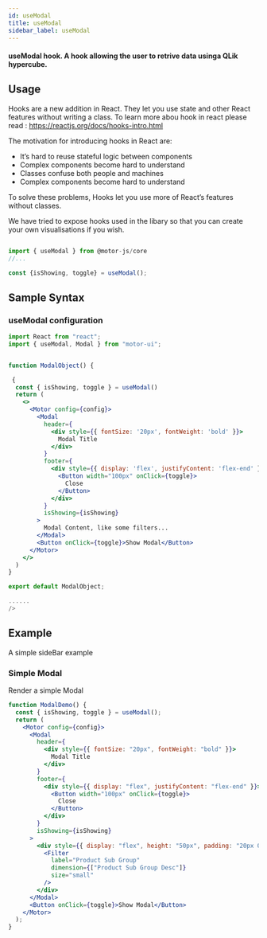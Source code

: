 ```yaml
---
id: useModal
title: useModal
sidebar_label: useModal
---
```


#### useModal hook. A hook allowing the user to retrive data usinga QLik hypercube.

## Usage

Hooks are a new addition in React. They let you use state and other React features without writing a class. To learn more abou hook in react please read : <a>https://reactjs.org/docs/hooks-intro.html</a>

The motivation for introducing hooks in React are:

- It’s hard to reuse stateful logic between components
- Complex components become hard to understand
- Classes confuse both people and machines
- Complex components become hard to understand

To solve these problems, Hooks let you use more of React’s features without classes.

We have tried to expose hooks used in the libary so that you can create your own visualisations if you wish.

```javascript

import { useModal } from @motor-js/core
//...

const {isShowing, toggle} = useModal();

```

## Sample Syntax

### useModal configuration

```jsx {8,12-28}
import React from "react";
import { useModal, Modal } from "motor-ui";


function ModalObject() {

 {
  const { isShowing, toggle } = useModal()
  return (
    <>
      <Motor config={config}>
        <Modal
          header={
            <div style={{ fontSize: '20px', fontWeight: 'bold' }}>
              Modal Title
            </div>
          }
          footer={
            <div style={{ display: 'flex', justifyContent: 'flex-end' }}>
              <Button width="100px" onClick={toggle}>
                Close
              </Button>
            </div>
          }
          isShowing={isShowing}
        >
          Modal Content, like some filters...
        </Modal>
        <Button onClick={toggle}>Show Modal</Button>
      </Motor>
    </>
  )
}

export default ModalObject;

......
/>
```

## Example

A simple sideBar example

### Simple Modal

Render a simple Modal

```jsx live
function ModalDemo() {
  const { isShowing, toggle } = useModal();
  return (
    <Motor config={config}>
      <Modal
        header={
          <div style={{ fontSize: "20px", fontWeight: "bold" }}>
            Modal Title
          </div>
        }
        footer={
          <div style={{ display: "flex", justifyContent: "flex-end" }}>
            <Button width="100px" onClick={toggle}>
              Close
            </Button>
          </div>
        }
        isShowing={isShowing}
      >
        <div style={{ display: "flex", height: "50px", padding: "20px 0px" }}>
          <Filter
            label="Product Sub Group"
            dimension={["Product Sub Group Desc"]}
            size="small"
          />
        </div>
      </Modal>
      <Button onClick={toggle}>Show Modal</Button>
    </Motor>
  );
}
```
